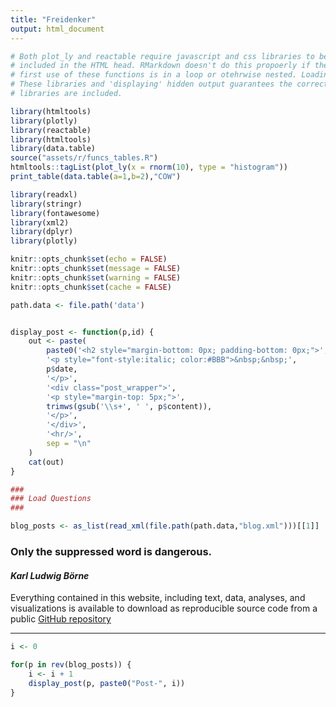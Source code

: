 ```yaml
---
title: "Freidenker"
output: html_document
---
```


<style>
#header {
    display: none;
}
</style>


```r
# Both plot_ly and reactable require javascript and css libraries to be
# included in the HTML head. RMarkdown doesn't do this propoerly if the
# first use of these functions is in a loop or otehrwise nested. Loading
# These libraries and 'displaying' hidden output guarantees the correct
# libraries are included.

library(htmltools)
library(plotly)
library(reactable)
library(htmltools)
library(data.table)
source("assets/r/funcs_tables.R")
htmltools::tagList(plot_ly(x = rnorm(10), type = "histogram"))
print_table(data.table(a=1,b=2),"COW")

library(readxl)
library(stringr)
library(fontawesome)
library(xml2)
library(dplyr)
library(plotly)

knitr::opts_chunk$set(echo = FALSE)
knitr::opts_chunk$set(message = FALSE)
knitr::opts_chunk$set(warning = FALSE)
knitr::opts_chunk$set(cache = FALSE)

path.data <- file.path('data')


display_post <- function(p,id) {
	out <- paste(
		paste0('<h2 style="margin-bottom: 0px; padding-bottom: 0px;">',p$title,'</h2>'),
		'<p style="font-style:italic; color:#BBB">&nbsp;&nbsp;',
		p$date,
		'</p>',
		'<div class="post_wrapper">',
		'<p style="margin-top: 5px;">',
		trimws(gsub('\\s+', ' ', p$content)),
		'</p>',
		'</div>',
		'<hr/>',
		sep = "\n"
	)
	cat(out)
}

###
### Load Questions
###

blog_posts <- as_list(read_xml(file.path(path.data,"blog.xml")))[[1]]
```


<h3>Only the suppressed word is dangerous.</h3>
<h4 style="font-style: italic;">Karl Ludwig Börne</h4>
<span class="copyleft">Everything contained in this website, including text, data, analyses, and visualizations is available to download as reproducible source code from a public [GitHub repository](https://github.com)</span>
<hr/>

<div id="blog_container">

```r
i <- 0

for(p in rev(blog_posts)) {
	i <- i + 1
	display_post(p, paste0("Post-", i))
}
```

</div>